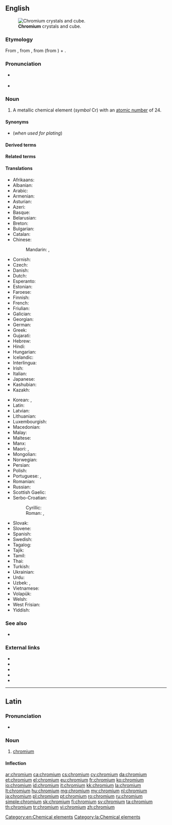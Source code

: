{{also|Chromium}}
==English==
{{wikipedia}}
{{elements|Cr|vanadium|V|manganese|Mn}}
[[File:Chromium crystals and 1cm3 cube.jpg|thumb|'''Chromium''' crystals and cube.]]

===Etymology===
From {{etyl|NL.|en}}, from {{etyl|fr|en}} {{m|fr|chrome|}}, from {{etyl|grc|en}} {{m|grc|χρῶμα|sc=polytonic||color}} (from {{etyl|ine-pro|en}} {{m|ine-pro|*gʰreu||to grind, rub}}) + {{m|la|-ium}}.

===Pronunciation===
* {{a|US}} {{IPA|/ˈkɹoʊmiəm/|lang=en}}
* {{audio|en-us-chromium.ogg|Audio (US)|lang=en}}

===Noun===
{{en-noun|~}}

# A metallic chemical element (''symbol'' Cr) with an [[atomic number]] of 24.

====Synonyms====
* {{l|en|chrome}} (''when used for plating'')

====Derived terms====
{{der3
|{{l|en|chromiferous}}
|{{l|en|chromium-52}}
|{{l|en|chromium-53}}
|{{l|en|chromium-54}}
|{{l|en|chromium carbide}}
|{{l|en|chromium dioxide}}
|{{l|en|chromium trifluoride}}
|{{l|en|chromium oxide}}
|{{l|en|chromium plate}}
|{{l|en|chromium-plated}}
|{{l|en|chromium plating}}
|{{l|en|chromium sesquioxide}}
|{{l|en|chromium trichloride}}
|{{l|en|chromium trifluoride}}
|{{l|en|chromium trioxide}}
|{{l|en|chromo-}}
|{{l|en|ferrochromium}}
}}

====Related terms====
{{rel3
|{{l|en|chroma}}
|{{l|en|chromate}}
|{{l|en|chrome}}
|{{l|en|chromic}}
|{{l|en|chromite}}
|{{l|en|chromo-}}
|{{l|en|chromous}}
|{{l|en|panchromium}}
}}

====Translations====
{{trans-top|chemical element}}
* Afrikaans: {{t|af|chroom}}
* Albanian: {{t+|sq|krom}}
* Arabic: {{t|ar|كْرُوم|m}}
* Armenian: {{t+|hy|քրոմ}}
* Asturian: {{t|ast|cromu|m}}
* Azeri: {{t|az|xrom}}
* Basque: {{t|eu|kromoa}}
* Belarusian: {{t|be|хром|m}}
* Breton: {{t+|br|krom|m}}
* Bulgarian: {{t+|bg|хром|m}}
* Catalan: {{t+|ca|crom}}
* Chinese:
*: Mandarin: {{t+|cmn|鉻}}, {{t+|cmn|铬|tr=gè}}
* Cornish: {{t|kw|cromyum}}
* Czech: {{t+|cs|chrom}}
* Danish: {{t+|da|krom}}
* Dutch: {{t+|nl|chroom|n}}
* Esperanto: {{t+|eo|kromo}}
* Estonian: {{t+|et|kroom}}
* Faroese: {{t|fo|krom|n}}
* Finnish: {{t+|fi|kromi}}
* French: {{t+|fr|chrome|m}}
* Friulian: {{t|fur|crom}}
* Galician: {{t+|gl|cromo}}
* Georgian: {{t|ka|ქრომი}}
* German: {{t+|de|Chrom|n}}
* Greek: {{t+|el|χρώμιο|n}}
* Gujarati: {{t|gu|વર્ણાતુ}}
* Hebrew: {{t+|he|כרום|tr=krom}}
* Hindi: {{t|hi|वर्णातु}}
* Hungarian: {{t+|hu|króm}}
* Icelandic: {{t+|is|króm}}
* Interlingua: {{t|ia|chromo}}
* Irish: {{t+|ga|cróimiam|m}}
* Italian: {{t+|it|cromo|m}}
* Japanese: {{t+|ja|クロム|tr=kuromu}}
* Kashubian: {{t|csb|chróm}}
* Kazakh: {{t|kk|хром}}
{{trans-mid}}
* Korean: {{t+|ko|크롬}}, {{t+|ko|크로뮴}}
* Latin: {{t+|la|chrōmium|n}}
* Latvian: {{t|lv|hroms}}
* Lithuanian: {{t+|lt|chromas}}
* Luxembourgish: {{t|lb|Chrom}}
* Macedonian: {{t|mk|хром|m}}
* Malay: {{t|ms|kromium}}
* Maltese: {{t|mt|kromju}}
* Manx: {{t|gv|cromium}}
* Maori: {{t|mi|koromiama}}, {{t|mi|konupūmura}}
* Mongolian: {{t+|mn|хром}}
* Norwegian: {{t+|no|krom}}
* Persian: {{t+|fa|کروم|tr=korom}}
* Polish: {{t+|pl|chrom|m}}
* Portuguese: {{t+|pt|cromo|m}}, {{t+|pt|crómio|m}}
* Romanian: {{t+|ro|crom|n}}
* Russian: {{t+|ru|хром|m}}
* Scottish Gaelic: {{t|gd|cròimiam}}
* Serbo-Croatian:
*: Cyrillic: {{t|sh|хро̏м|m}}
*: Roman: {{t+|sh|hrȍm|m}}, {{t+|sh|krȍm|m}} {{qualifier|Croatian}}
* Slovak: {{t|sk|chróm|n}}
* Slovene: {{t+|sl|krom}}
* Spanish: {{t+|es|cromo|m}}
* Swedish: {{t+|sv|krom|n}}
* Tagalog: {{t|tl|kromo}}
* Tajik: {{t|tg|хром}}
* Tamil: {{t|ta|நீலிரும்பு}}
* Thai: {{t|th|โครเมียม|tr=khrōmiam}}
* Turkish: {{t+|tr|krom}}
* Ukrainian: {{t|uk|хром|m}}
* Urdu: {{t|ur|کرومیم}}
* Uzbek: {{t+|uz|хром}}, {{t|uz|khrom}}
* Vietnamese: {{t|vi|crom}}
* Volapük: {{t+|vo|kromin}}
* Welsh: {{t+|cy|cromiwm}}
* West Frisian: {{t|fy|groom}}
* Yiddish: {{t|yi|קראָומיאַם|tr=krovmiam}}
{{trans-bottom}}

===See also===
* {{l|en|green rouge}}

===External links===
* {{R:WebMineral}}
* {{R:mindat}}
* {{R:Webster 1913}}
* {{R:Century 1911}}
* {{R:OneLook}}

[[Category:en:Chemical elements]]

----

==Latin==
{{wikipedia|lang=la}}

===Pronunciation===
* {{la-IPA|chrōmium}}

===Noun===
{{la-noun|chrōmium||chrōmiī|n|second}}

# [[#English|chromium]]

====Inflection====
{{la-decl-2nd-N|chrōmi}}

[[Category:la:Chemical elements]]

[[ar:chromium]]
[[ca:chromium]]
[[cs:chromium]]
[[cy:chromium]]
[[da:chromium]]
[[et:chromium]]
[[el:chromium]]
[[eu:chromium]]
[[fr:chromium]]
[[ko:chromium]]
[[io:chromium]]
[[id:chromium]]
[[it:chromium]]
[[kk:chromium]]
[[la:chromium]]
[[lt:chromium]]
[[hu:chromium]]
[[mg:chromium]]
[[my:chromium]]
[[nl:chromium]]
[[ja:chromium]]
[[pl:chromium]]
[[pt:chromium]]
[[ro:chromium]]
[[ru:chromium]]
[[simple:chromium]]
[[sk:chromium]]
[[fi:chromium]]
[[sv:chromium]]
[[ta:chromium]]
[[th:chromium]]
[[tr:chromium]]
[[vi:chromium]]
[[zh:chromium]]